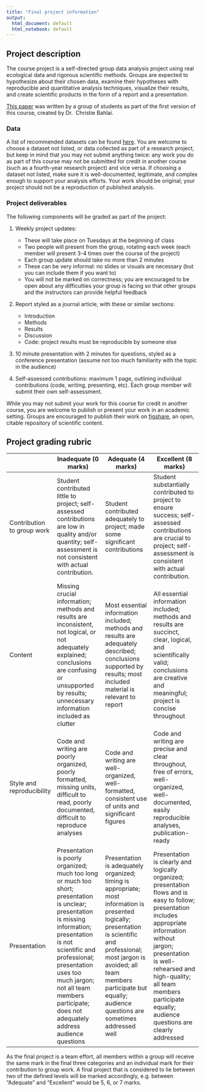 ```yaml
---
title: "Final project information"
output:
  html_document: default
  html_notebook: default
---
```


## Project description

The course project is a self-directed group data analysis project using real 
ecological data and rigorous scientific methods. Groups are expected to hypothesize
about their chosen data, examine their hypotheses with reproducible and quantitative
analysis techniques, visualize their results, and create scientific products in the
form of a report and a presentation.

[This paper](https://www.ncbi.nlm.nih.gov/pmc/articles/PMC5210691/) was written by a
group of students as part of the first version of this course, created by Dr. 
Christie Bahlai. 

### Data

A list of recommended datasets can be found [here](). You are welcome to choose a
dataset not listed, or data collected as part of a research project, but keep in mind
that you may not submit anything twice: any work you do as part of this course may not
be submitted for credit in another course (such as a fourth-year research project) and vice versa. 
If choosing a dataset not listed, make sure it is well-documented, legitimate, and 
complex enough to support your analysis efforts. Your work should be original; your
project should not be a reproduction of published analysis. 

### Project deliverables

The following components will be graded as part of the project:

1. Weekly project updates:
    * These will take place on Tuesdays at the beginning of class
    * Two people will present from the group, rotating each week 
   (each member will present 3-4 times over the course of the project)
    * Each group update should take no more than 2 minutes
    * These can be very informal: no slides or visuals are necessary 
   (but you can include them if you want to)
    * You will not be marked on correctness; you are encouraged to be open about 
   any difficulties your group is facing so that other groups and the instructors
   can provide helpful feedback
  
2. Report styled as a journal article, with these or similar sections: 
    * Introduction 
    * Methods
    * Results 
    * Discussion 
    * Code: project results must be reproducible by someone else
   
3. 10 minute presentation with 2 minutes for questions, styled as a conference
presentation (assume not too much familiarity with the topic in the audience)

4. Self-assessed contributions: maximum 1 page, outlining individual contributions
(code, writing, presenting, etc). Each group member will submit their own
self-assessment.

While you may not submit your work for this course for credit in another course, you
are welcome to publish or present your work in an academic setting. Groups are
encouraged to publish their work on [figshare](https://figshare.com/), an open, 
citable repository of scientific content. 

## Project grading rubric

|                                                | Inadequate (0 marks)                                                                                                                                                                                          | Adequate (4 marks)                                                                                                                                                | Excellent (8 marks)                                                                                                                                                                    |
|------------|--------------------|--------------------|--------------------|
| Contribution to group work | Student contributed little to project; self-assessed contributions are low in quality and/or quantity; self-assessment is not consistent with actual contribution.                                            | Student contributed adequately to project; made some significant contributions                                                                                    | Student substantially contributed to project to ensure success; self-assessed contributions are crucial to project; self-assessment is consistent with actual contribution. |
| Content                                        | Missing crucial information; methods and results are inconsistent, not logical, or not adequately explained; conclusions are confusing or unsupported by results; unnecessary information included as clutter | Most essential information included; methods and results are adequately described; conclusions supported by results; most included material is relevant to report | All essential information included; methods and results are succinct, clear, logical, and scientifically valid; conclusions are creative and meaningful; project is concise throughout |
| Style and reproducibility                      | Code and writing are poorly organized, poorly formatted, missing units, difficult to read, poorly documented, difficult to reproduce analyses                                                                 | Code and writing are well-organized, well-formatted, consistent use of units and significant figures                                                              | Code and writing are precise and clear throughout, free of errors, well-organized, well-documented, easily reproducible analyses, publication-ready                                    |
| Presentation                      | Presentation is poorly organized; much too long or much too short; presentation is unclear; presentation is missing information; presentation is not scientific and professional; presentation uses too much jargon; not all team members participate; does not adequately address audience questions            | Presentation is adequately organized; timing is appropriate; most information is presented logically; presentation is scientific and professional; most jargon is avoided; all team members participate but equally; audience questions are sometimes addressed well | Presentation is clearly and logically organized; presentation flows and is easy to follow; presentation includes appropriate information without jargon; presentation is well-rehearsed and high-quality; all team members participate equally; audience questions are clearly addressed |

As the final project is a team effort, all members within a group will receive the same mark in the final three categories and an individual mark for their contribution to group work. A final project that is considered to lie between two of the defined levels will be marked accordingly, e.g. between "Adequate" and "Excellent" would be 5, 6, or 7 marks.